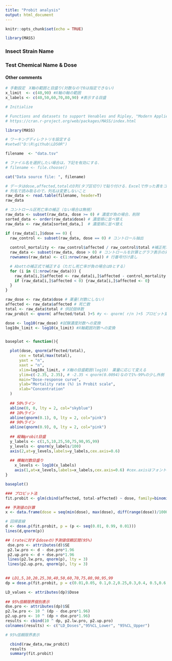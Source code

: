 ```yaml
---
title: "Probit analysis"
output: html_document
---
```

```r
knitr::opts_chunk$set(echo = TRUE)

library(MASS)
```

<!-- 
レポートに何か表示させるには，白い背景のところに#(半角空ける)の後に続けて書く
改行する時は1行空行を作る（下記参照）
-->

### Insect Strain Name

### Test Chemical Name & Dose

#### Other comments



```r
# 手動設定　X軸の範囲と目盛り(対数なので0は指定できない)
x_limit  <- c(40,90) #X軸の軸の範囲
x_labels <- c(40,50,60,70,80,90) #表示する目盛

```



```r
# Initialize

# Functions and datasets to support Venables and Ripley, "Modern Applied Statistics with S" (4th edition, 2002).
# https://cran.r-project.org/web/packages/MASS/index.html

library(MASS)

# ワーキングディレクトリを設定する
#setwd("D:\R\github\LD50R")

```


```r


filename  <- "data.tsv"

# ファイル名を選択したい場合は，下記を有効にする．
# filename <- file.choose()

cat("Data source file: ", filename)

# データはdose,affected,totalの3列(タブ区切り)で貼り付ける．Excelで作った表をコピペでも可能
# 列名で読み取るので，列名は変更しないこと
raw_data <- read.table(filename, header=T)
raw_data

# コントロール区死亡率の補正（ない場合は無視）
raw_data <- subset(raw_data, dose >= 0) # 濃度が負の場合、削除
sorted_data <- order(raw_data$dose) # 濃度順に並べ替え
raw_data <- raw_data[sorted_data,]  # 濃度順に並べ替え

if (raw_data[1,]$dose == 0) {
  raw_control <- subset(raw_data, dose == 0) # コントロール抽出
  
  control_mortality <- raw_control$affected / raw_control$total #補正死亡率計算
  raw_data <- subset(raw_data, dose > 0) # コントロールを計算とグラフ表示の対象から除外
  rownames(raw_data) <- c(1:nrow(raw_data)) # 行番号付け直し

  # Abottの補正式で補正する（ただし死亡率が負の場合は0とする）
  for (i in (1:nrow(raw_data))) {
    raw_data[i,]$affected <- raw_data[i,]$affected - control_mortality * raw_data[1,]$total
    if (raw_data[i,]$affected < 0) {raw_data[i,]$affected <- 0}
  }
}

raw_dose <- raw_data$dose # 薬量(対数にしない)
affected <- raw_data$affected # 死亡数
total <- raw_data$total # 供試個体数
raw_probit <- qnorm( affected/total )+5 #y <- qnorm( r/n )+5 プロビット変換

```



```r

dose <- log10(raw_dose) #試験濃度対数への変換
log10x_limit <- log10(x_limit) #X軸範囲対数への変換


baseplot <- function(){

  plot(dose, qnorm(affected/total),
      cex = total/max(total),
      yaxt = "n",
      xaxt = "n",
      xlim=log10x_limit, # X軸の目盛範囲(log10)　薬量に応じて変える
      ylim=c(-2.35, 2.35), # -2.35 < qnorm(0.0094)なので1%-99%の少し外側
      main="Dose-response curve",
      ylab="Mortality rate (%) in Probit scale",
      xlab="Concentration"
  )  
    
  ## 50%ライン
  abline(0, 0, lty = 2, col="skyblue")
  ## 10%ライン
  abline(qnorm(0.1), 0, lty = 2, col="pink") 
  ## 90%ライン
  abline(qnorm(0.9), 0, lty = 2, col="pink")
  
  ## 縦軸probit目盛
  y_labels <- c(1,5,10,25,50,75,90,95,99)
  y_levels <- qnorm(y_labels/100)
  axis(2,at=y_levels,labels=y_labels,cex.axis=0.6)
  
  ## 横軸対数目盛り
    x_levels <- log10(x_labels)
    axis(1,at=x_levels,labels=x_labels,cex.axis=0.6) #cex.axisはフォントの倍率
}

baseplot()

### プロビット法
fit.probit <- glm(cbind(affected, total-affected) ~ dose, family=binomial(probit)) 

## 予測値の計算
x <- data.frame(dose = seq(min(dose), max(dose), diff(range(dose))/1000))

# 回帰直線
d <- dose.p(fit.probit, p = (p <- seq(0.01, 0.99, 0.01)))
lines(d,qnorm(p))

## (rateに対するdoseの)予測値信頼区間(95%)
 dse.pro <- attributes(d)$SE
 p2.lw.pro <- d - dse.pro*1.96
 p2.up.pro <- d + dse.pro*1.96
 lines(p2.lw.pro, qnorm(p), lty = 3)
 lines(p2.up.pro, qnorm(p), lty = 3)
 
```

```r
 
## LD1,5,10,20,25,30,40,50,60,70,75,80,90,95,99
dp = dose.p(fit.probit, p = c(0.01,0.05, 0.1,0.2,0.25,0.3,0.4, 0.5,0.6,0.7,0.75,0.8, 0.9, 0.95,0.99))

LD_values <- attributes(dp)$Dose
  
## 95%信頼限界個別表示
dse.pro <- attributes(dp)$SE
p2.lw.pro <- 10 ^ (dp - dse.pro*1.96)
p2.up.pro <- 10 ^ (dp + dse.pro*1.96)
results <- cbind(10 ^ dp, p2.lw.pro, p2.up.pro)
colnames(results) <- c("LD_Doses","95%CL_Lower", "95%CL_Upper")

# 95%信頼限界表示  

  cbind(raw_data,raw_probit)
  results
  summary(fit.probit)

```

